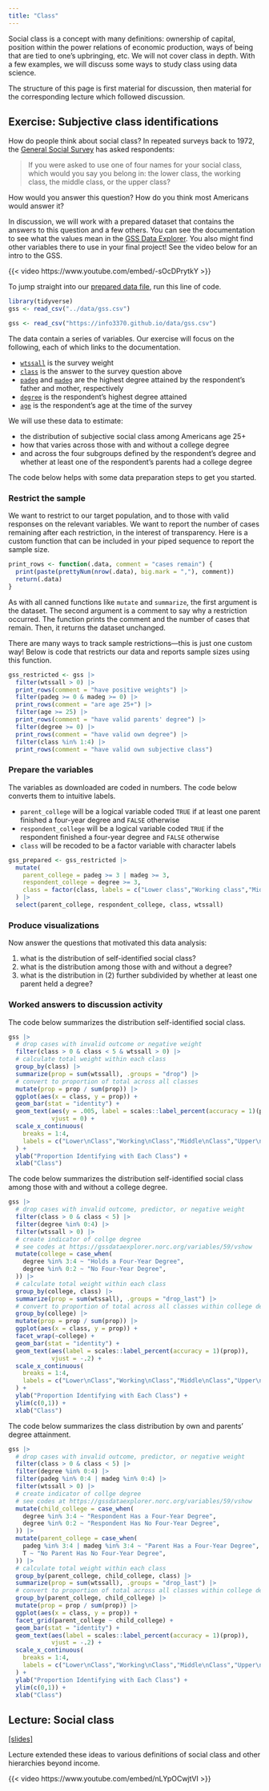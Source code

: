```yaml
---
title: "Class"
---
```


Social class is a concept with many definitions: ownership of capital, position within the power relations of economic production, ways of being that are tied to one's upbringing, etc. We will not cover class in depth. With a few examples, we will discuss some ways to study class using data science.

The structure of this page is first material for discussion, then material for the corresponding lecture which followed discussion.

## Exercise: Subjective class identifications

How do people think about social class? In repeated surveys back to 1972, the [General Social Survey](https://gssdataexplorer.norc.org/MyGSS) has asked respondents:

> If you were asked to use one of four names for your social 
class, which would you say you belong in: the lower class, the 
working class, the middle class, or the upper class?

How would you answer this question? How do you think most Americans would answer it?

In discussion, we will work with a prepared dataset that contains the answers to this question and a few others. You can see the documentation to see what the values mean in the [GSS Data Explorer](https://gssdataexplorer.norc.org). You also might find other variables there to use in your final project! See the video below for an intro to the GSS.

{{< video https://www.youtube.com/embed/-sOcDPrytkY
 >}}
 
 To jump straight into our [prepared data file](../data/gss.csv), run this line of code.
 
```r
library(tidyverse)
gss <- read_csv("../data/gss.csv")
```

```r
gss <- read_csv("https://info3370.github.io/data/gss.csv")
```

The data contain a series of variables. Our exercise will focus on the following, each of which links to the documentation.

- [`wtssall`](https://gssdataexplorer.norc.org/variables/5595/vshow) is the survey weight
- [`class`](https://gssdataexplorer.norc.org/variables/568/vshow) is the answer to the survey question above
- [`padeg`](https://gssdataexplorer.norc.org/variables/60/vshow) and [`madeg`](https://gssdataexplorer.norc.org/variables/61/vshow) are the highest degree attained by the respondent's father and mother, respectively
- [`degree`](https://gssdataexplorer.norc.org/variables/59/vshow) is the respondent's highest degree attained
- [`age`](https://gssdataexplorer.norc.org/variables/53/vshow) is the respondent's age at the time of the survey

We will use these data to estimate:

- the distribution of subjective social class among Americans age 25+
- how that varies across those with and without a college degree
- and across the four subgroups defined by the respondent's degree and whether at least one of the respondent's parents had a college degree

The code below helps with some data preparation steps to get you started.

### Restrict the sample

We want to restrict to our target population, and to those with valid responses on the relevant variables. We want to report the number of cases remaining after each restriction, in the interest of transparency. Here is a custom function that can be included in your piped sequence to report the sample size.

```r
print_rows <- function(.data, comment = "cases remain") {
  print(paste(prettyNum(nrow(.data), big.mark = ","), comment))
  return(.data)
}
```

As with all canned functions like `mutate` and `summarize`, the first argument is the dataset. The second argument is a comment to say why a restriction occurred. The function prints the comment and the number of cases that remain. Then, it returns the dataset unchanged.

There are many ways to track sample restrictions---this is just one custom way! Below is code that restricts our data and reports sample sizes using this function.

```r
gss_restricted <- gss |>
  filter(wtssall > 0) |>
  print_rows(comment = "have positive weights") |>
  filter(padeg >= 0 & madeg >= 0) |>
  print_rows(comment = "are age 25+") |>
  filter(age >= 25) |>
  print_rows(comment = "have valid parents' degree") |>
  filter(degree >= 0) |>
  print_rows(comment = "have valid own degree") |>
  filter(class %in% 1:4) |>
  print_rows(comment = "have valid own subjective class")
```

### Prepare the variables

The variables as downloaded are coded in numbers. The code below converts them to intuitive labels.

- `parent_college` will be a logical variable coded `TRUE` if at least one parent finished a four-year degree and `FALSE` otherwise
- `respondent_college` will be a logical variable coded `TRUE` if the respondent finished a four-year degree and `FALSE` otherwise
- `class` will be recoded to be a factor variable with character labels

```r
gss_prepared <- gss_restricted |>
  mutate(
    parent_college = padeg >= 3 | madeg >= 3,
    respondent_college = degree >= 3,
    class = factor(class, labels = c("Lower class","Working class","Middle class","Upper class"))
  ) |>
  select(parent_college, respondent_college, class, wtssall)
```

### Produce visualizations

Now answer the questions that motivated this data analysis:

1. what is the distribution of self-identified social class?
2. what is the distribution among those with and without a degree?
3. what is the distribution in (2) further subdivided by whether at least one parent held a degree?

### Worked answers to discussion activity

The code below summarizes the distribution self-identified social class.

```r
gss |>
  # drop cases with invalid outcome or negative weight
  filter(class > 0 & class < 5 & wtssall > 0) |>
  # calculate total weight within each class
  group_by(class) |>
  summarize(prop = sum(wtssall), .groups = "drop") |>
  # convert to proportion of total across all classes
  mutate(prop = prop / sum(prop)) |>
  ggplot(aes(x = class, y = prop)) +
  geom_bar(stat = "identity") +
  geom_text(aes(y = .005, label = scales::label_percent(accuracy = 1)(prop)), color = "white",
            vjust = 0) +
  scale_x_continuous(
    breaks = 1:4,
    labels = c("Lower\nClass","Working\nClass","Middle\nClass","Upper\nClass")
  ) +
  ylab("Proportion Identifying with Each Class") +
  xlab("Class")
```

The code below summarizes the distribution self-identified social class among those with and without a college degree.

```r
gss |>
  # drop cases with invalid outcome, predictor, or negative weight
  filter(class > 0 & class < 5) |>
  filter(degree %in% 0:4) |>
  filter(wtssall > 0) |>
  # create indicator of collge degree
  # see codes at https://gssdataexplorer.norc.org/variables/59/vshow
  mutate(college = case_when(
    degree %in% 3:4 ~ "Holds a Four-Year Degree",
    degree %in% 0:2 ~ "No Four-Year Degree",
  )) |>
  # calculate total weight within each class
  group_by(college, class) |>
  summarize(prop = sum(wtssall), .groups = "drop_last") |>
  # convert to proportion of total across all classes within college degrees
  group_by(college) |>
  mutate(prop = prop / sum(prop)) |>
  ggplot(aes(x = class, y = prop)) +
  facet_wrap(~college) +
  geom_bar(stat = "identity") +
  geom_text(aes(label = scales::label_percent(accuracy = 1)(prop)),
            vjust = -.2) +
  scale_x_continuous(
    breaks = 1:4,
    labels = c("Lower\nClass","Working\nClass","Middle\nClass","Upper\nClass")
  ) +
  ylab("Proportion Identifying with Each Class") +
  ylim(c(0,1)) +
  xlab("Class")
```

The code below summarizes the class distribution by own and parents' degree attainment.

```r
gss |>
  # drop cases with invalid outcome, predictor, or negative weight
  filter(class > 0 & class < 5) |>
  filter(degree %in% 0:4) |>
  filter(padeg %in% 0:4 | madeg %in% 0:4) |>
  filter(wtssall > 0) |>
  # create indicator of collge degree
  # see codes at https://gssdataexplorer.norc.org/variables/59/vshow
  mutate(child_college = case_when(
    degree %in% 3:4 ~ "Respondent Has a Four-Year Degree",
    degree %in% 0:2 ~ "Respondent Has No Four-Year Degree",
  )) |>
  mutate(parent_college = case_when(
    padeg %in% 3:4 | madeg %in% 3:4 ~ "Parent Has a Four-Year Degree",
    T ~ "No Parent Has No Four-Year Degree",
  )) |>
  # calculate total weight within each class
  group_by(parent_college, child_college, class) |>
  summarize(prop = sum(wtssall), .groups = "drop_last") |>
  # convert to proportion of total across all classes within college degrees
  group_by(parent_college, child_college) |>
  mutate(prop = prop / sum(prop)) |>
  ggplot(aes(x = class, y = prop)) +
  facet_grid(parent_college ~ child_college) +
  geom_bar(stat = "identity") +
  geom_text(aes(label = scales::label_percent(accuracy = 1)(prop)),
            vjust = -.2) +
  scale_x_continuous(
    breaks = 1:4,
    labels = c("Lower\nClass","Working\nClass","Middle\nClass","Upper\nClass")
  ) +
  ylab("Proportion Identifying with Each Class") +
  ylim(c(0,1)) +
  xlab("Class")
```

## Lecture: Social class

[[slides]](../slides/lec8/lec8.pdf)

Lecture extended these ideas to various definitions of social class and other hierarchies beyond income.

{{< video https://www.youtube.com/embed/nLYpOCwjtVI >}}




